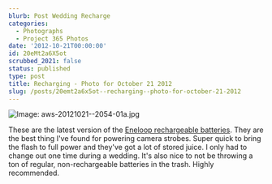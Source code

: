 ```yaml
---
blurb: Post Wedding Recharge
categories:
  - Photographs
  - Project 365 Photos
date: '2012-10-21T00:00:00'
id: 20eMt2a6X5ot
scrubbed_2021: false
status: published
type: post
title: Recharging - Photo for October 21 2012
slug: /posts/20emt2a6x5ot--recharging--photo-for-october-21-2012
---
```


![Image: aws-20121021--2054-01a.jpg](/aws-20121021--2054-01a.jpg)

These are the latest version of the [Eneloop rechargeable batteries](http://www.amazon.com/gp/product/B0058GZWXQ/ref=as_li_ss_tl?ie=UTF8&tag=tioa-20&linkCode=as2&camp=1789&creative=390957&creativeASIN=B0058GZWXQ). They are the best thing I've found for powering camera strobes. Super quick to bring the flash to full power and they've got a lot of stored juice. I only had to change out one time during a wedding. It's also nice to not be throwing a ton of regular, non-rechargeable batteries in the trash. Highly recommended.

